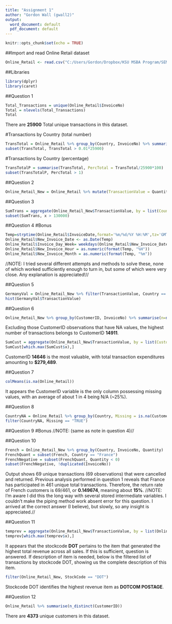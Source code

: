 ```yaml
---
title: "Assignment 1"
author: "Gordon Wall (gwall2)"
output:
  word_document: default
  pdf_document: default
---
```


```r
knitr::opts_chunk$set(echo = TRUE)
```

##Import and read Online Retail dataset
```r
Online_Retail <- read.csv("C:/Users/Gordon/Dropbox/KSU MSBA Program/SEMESTER 4/BUSINESS ANALYTICS 64036/Module 4/Online_Retail.csv")
```

##Libraries
```r
library(dplyr)
library(caret)
```

##Question 1
```r
Total_Transactions = unique(Online_Retail$InvoiceNo)
Total = nlevels(Total_Transactions)
Total
```
There are **25900** Total unique transactions in this dataset.

#Transactions by Country (total number)
```r
TransTotal = Online_Retail %>% group_by(Country, InvoiceNo) %>% summarise(n = n()) %>% count(Country, sort = TRUE, name = "TransTotal")
subset(TransTotal, TransTotal > 0.01*25900)
```

#Transactions by Country (percentage)
```r
TransTotalP = summarise(TransTotal, PercTotal = TransTotal/25900*100)
subset(TransTotalP, PercTotal > 1)
```

##Question 2
```r
Online_Retail_New = Online_Retail %>% mutate(TransactionValue = Quantity*UnitPrice)
```

##Question 3
```r
SumTrans = aggregate(Online_Retail_New$TransactionValue, by = list(Country=Online_Retail_New$Country), FUN = sum)
subset(SumTrans, x > 130000)
```

##Question 4
#Bonus
```r
Temp=strptime(Online_Retail$InvoiceDate,format='%m/%d/%Y %H:%M',tz='GMT')
Online_Retail$New_Invoice_Date <- as.Date(Temp)
Online_Retail$Invoice_Day_Week= weekdays(Online_Retail$New_Invoice_Date)
Online_Retail$New_Invoice_Hour = as.numeric(format(Temp, "%H"))
Online_Retail$New_Invoice_Month = as.numeric(format(Temp, "%m"))
```
//NOTE: I tried several different attempts and methods to solve these, none of which worked sufficiently enough to turn in, but some of which were very close. Any explanation is appreciated!//

##Question 5
```r
GermanyVal = Online_Retail_New %>% filter(TransactionValue, Country == "Germany")
hist(GermanyVal$TransactionValue)
```

##Question 6
```r
Online_Retail_New %>% group_by(CustomerID, InvoiceNo) %>% summarise(n=n()) %>% count(CustomerID, sort = TRUE)
```
Excluding those CustomerID observations that have NA values, the highest number of transactions belongs to CustomerID **14911**.

```r
SumCust = aggregate(Online_Retail_New$TransactionValue, by = list(Customer=Online_Retail_New$CustomerID), FUN = sum)
SumCust[which.max(SumCust$x),]
```
CustomerID **14646** is the most valuable, with total transaction expenditures amounting to **$279,489**.

##Question 7
```r
colMeans(is.na(Online_Retail))
```
It appears the CustomerID variable is the only column possessing missing values, with an average of about 1 in 4 being N/A (~25%).

##Question 8
```r
CountryNA = Online_Retail %>% group_by(Country, Missing = is.na(CustomerID)) %>% summarise(n = n())
filter(CountryNA, Missing == "TRUE")
```

##Question 9
#Bonus
//NOTE: (same as note in question 4)//

##Question 10
```r
French = Online_Retail_New %>% group_by(Country, InvoiceNo, Quantity)
FrenchQuant = subset(French, Country == "France")
FrenchNegative = subset(FrenchQuant, Quantity < 0)
subset(FrenchNegative, !duplicated(InvoiceNo))
```
Output shows 69 unique transactions (69 observations) that were cancelled and returned. Previous analysis performed in question 1 reveals that France has participated in 461 unique total transactions. Therefore, the return rate of French customers is 69/461, or **0.149674**, meaning about **15%**.
//NOTE: I'm aware I did this the long way with several stored intermediate variables. I couldn't make the piping method work absent error for this question. I arrived at the correct answer (I believe), but slowly, so any insight is appreciated.//

##Question 11
```r
temprev = aggregate(Online_Retail_New$TransactionValue, by = list(Online_Retail_New$StockCode), FUN = sum, sort = TRUE)
temprev[which.max(temprev$x),]
```
It appears that the stockcode **DOT** pertains to the item that generated the highest total revenue across all sales. If this is sufficient, question is answered. If description of item is needed, below is the filtered list of transactions by stockcode DOT, showing us the complete description of this item.
```r
filter(Online_Retail_New, StockCode == "DOT")
```
Stockcode DOT identifies the highest revenue item as **DOTCOM POSTAGE**.

##Question 12
```r
Online_Retail %>% summarise(n_distinct(CustomerID))
```
There are **4373** unique customers in this dataset.
